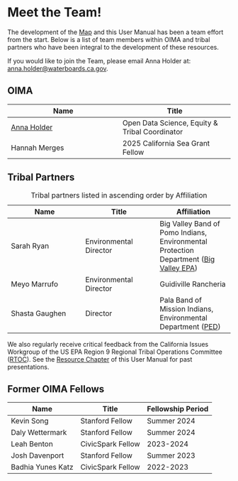 # Meet the Team!

The development of the [Map](https://gispublic.waterboards.ca.gov/portal/home/item.html?id=a71c1841907240e1a4d896c8cf2302a8) and this User Manual has been a team effort from the start. Below is a list of team members within OIMA and tribal partners who have been integral to the development of these resources.

If you would like to join the Team, please email Anna Holder at: [anna.holder\@waterboards.ca.gov](mailto:anna.holder@waterboards.ca.gov).

## OIMA

| Name | Title |
|----|----|
| [Anna Holder](mailto:anna.holder@waterboards.ca.gov) | Open Data Science, Equity & Tribal Coordinator |
| Hannah Merges | 2025 California Sea Grant Fellow |

## Tribal Partners

| Name | Title | Affiliation |
|----|----|----|
| Sarah Ryan | Environmental Director | Big Valley Band of Pomo Indians, Environmental Protection Department ([Big Valley EPA](https://www.bvrancheria.com/epa)) |
| Meyo Marrufo | Environmental Director | Guidiville Rancheria |
| Shasta Gaughen | Director | Pala Band of Mission Indians, Environmental Department ([PED](http://ped.palatribe.com/)) |

: Tribal partners listed in ascending order by Affiliation

We also regularly receive critical feedback from the California Issues Workgroup of the US EPA Region 9 Regional Tribal Operations Committee ([RTOC](https://www.epa.gov/tribal-pacific-sw/regional-tribal-operations-committee-rtoc)). See the [Resource Chapter](https://cawaterboarddatacenter.github.io/tribal-water-data-map-manual/resources.html) of this User Manual for past presentations.

## Former OIMA Fellows

| Name              | Title             | Fellowship Period |
|-------------------|-------------------|-------------------|
| Kevin Song        | Stanford Fellow   | Summer 2024       |
| Daly Wettermark   | Stanford Fellow   | Summer 2024       |
| Leah Benton       | CivicSpark Fellow | 2023-2024         |
| Josh Davenport    | Stanford Fellow   | Summer 2023       |
| Badhia Yunes Katz | CivicSpark Fellow | 2022-2023         |

